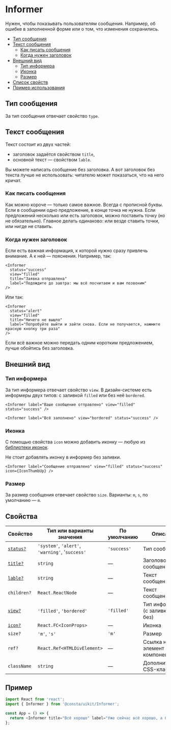 
<!--info
description: Сообщение для пользователя. Встраивается в содержимое страницы.
-->

# Informer

Нужен, чтобы показывать пользователям сообщения. Например, об ошибке в заполненной форме
или о том, что изменения сохранились.

- [Тип сообщения](#тип-сообщения)
- [Текст сообщения](#текст-сообщения)
  - [Как писать сообщения](#как-писать-сообщения)
  - [Когда нужен заголовок](#когда-нужен-заголовок)
- [Внешний вид](#внешний-вид)
  - [Тип информера](#тип-информера)
  - [Иконка](#иконка)
  - [Размер](#размер)
- [Список свойств](#свойства)
- [Пример использования](#пример)

## Тип сообщения

За тип сообщения отвечает свойство `type`.

<InformerExampleType />

## Текст сообщения

Текст состоит из двух частей:

- заголовок задаётся свойством `title`,
- основной текст — свойством `lable`.

Вы можете написать сообщение без заголовка. А вот заголовок без текста лучше не использовать:
читателю может показаться, что на него кричат.

### Как писать сообщения

Как можно короче — только самое важное. Всегда с прописной буквы. Если в сообщении одно предложение,
в конце точка не нужна. Если предложений несколько или есть заголовок, можно поставить точку (но не обязательно).
Главное делать одинаково: или везде ставить точки, или нигде не ставить.

### Когда нужен заголовок

Если есть важная информация, к которой нужно сразу привлечь внимание. А к ней — пояснения. Например, так:

<InformerExampleSuccess />

```tsx
<Informer
  status="success"
  view="filled"
  title="Заявка отправлена"
  label="Подождите до завтра: мы всё посчитаем и вам позвоним"
/>
```

Или так:

<InformerExampleAlert />

```tsx
<Informer
  status="alert"
  view="filled"
  title="Ничего не вышло"
  label="Попробуйте выйти и зайти снова. Если не получается, нажмите красную кнопку три раза"
/>
```

Если всё важное можно передать одним коротким предложением, лучше обойтись без заголовка.

## Внешний вид

### Тип информера

За тип информера отвечает свойство `view`. В дизайн-системе есть информеры двух типов:
с заливкой `filled` или без неё `bordered`.

<InformerExampleView />

```tsx
<Informer label="Ваше сообщение отправлено" view="filled" status="success" />
```

```tsx
<Informer label="Всё заполнено" view="bordered" status="success" />
```

### Иконка

С помощью свойства `icon` можно добавить иконку — любую из [библиотеки иконок](?path=/story/components-icons--playground).

Не стоит добавлять иконку в информер без заливки.

<InformerExampleIcon />

```tsx
<Informer label="Сообщение отправлено" view="filled" status="success" icon={IconThumbUp} />
```

### Размер

За размер сообщения отвечает свойство `size`. Варианты: `m`, `s`, по умолчанию — `m`.

<InformerExampleSize />

## Свойства

| Свойство                     | Тип или варианты значения                       | По умолчанию | Описание                           |
| ---------------------------- | ----------------------------------------------- | ------------ | ---------------------------------- |
| [`status?`](#тип-сообщения)  | `'system'`, `'alert'`, `'warning'`, '`success'` | `'success'`  | Тип сообщения                      |
| [`title?`](#текст-сообщения) | `string`                                        | —            | Заголовок сообщения                |
| [`lable?`](#текст-сообщения) | `string`                                        | —            | Текст сообщения                    |
| `children?`                  | `React.ReactNode`                               | —            | Текст сообщения                    |
| [`view?`](#внешний-вид)      | `'filled'`, `'bordered'`                        | `'filled'`   | Тип информера (с заливкой или без) |
| [`icon?`](#внешний-вид)      | `React.FC<IconProps>`                           | —            | Иконка                             |
| `size?`                      | `'m'`, `'s'`                                    | `'m'`        | Размер                             |
| `ref?`                       | `React.Ref<HTMLDivElement>`                     | —            | Ссылка на DOM-элемент компонента   |
| `className`                  | `string`                                        | —            | Дополнительный CSS-класс           |

## Пример

```ts
import React from 'react';
import { Informer } from '@consta/uikit/Informer';

const App = () => {
  return <Informer title="Всё хорошо" label="Уже сейчас всё хорошо, а будет ещё лучше" />;
};
```
